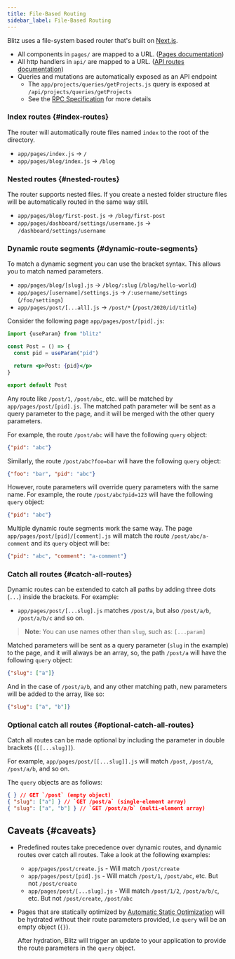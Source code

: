 ```yaml
---
title: File-Based Routing
sidebar_label: File-Based Routing
---
```


Blitz uses a file-system based router that's built on [Next.js](https://nextjs.org/docs/routing/introduction).

- All components in `pages/` are mapped to a URL. ([Pages documentation](./pages))
- All http handlers in `api/` are mapped to a URL. ([API routes documentation](./api-routes))
- Queries and mutations are automatically exposed as an API endpoint
  - The `app/projects/queries/getProjects.js` query is exposed at `/api/projects/queries/getProjects`
  - See the [RPC Specification](./rpc-specification) for more details

### Index routes {#index-routes}

The router will automatically route files named `index` to the root of the directory.

- `app/pages/index.js` → `/`
- `app/pages/blog/index.js` → `/blog`

### Nested routes {#nested-routes}

The router supports nested files. If you create a nested folder structure files will be automatically routed in the same way still.

- `app/pages/blog/first-post.js` → `/blog/first-post`
- `app/pages/dashboard/settings/username.js` → `/dashboard/settings/username`

### Dynamic route segments {#dynamic-route-segments}

To match a dynamic segment you can use the bracket syntax. This allows you to match named parameters.

- `app/pages/blog/[slug].js` → `/blog/:slug` (`/blog/hello-world`)
- `app/pages/[username]/settings.js` → `/:username/settings` (`/foo/settings`)
- `app/pages/post/[...all].js` → `/post/*` (`/post/2020/id/title`)

Consider the following page `app/pages/post/[pid].js`:

```jsx
import {useParam} from "blitz"

const Post = () => {
  const pid = useParam("pid")

  return <p>Post: {pid}</p>
}

export default Post
```

Any route like `/post/1`, `/post/abc`, etc. will be matched by `app/pages/post/[pid].js`. The matched path parameter will be sent as a query parameter to the page, and it will be merged with the other query parameters.

For example, the route `/post/abc` will have the following `query` object:

```json
{"pid": "abc"}
```

Similarly, the route `/post/abc?foo=bar` will have the following `query` object:

```json
{"foo": "bar", "pid": "abc"}
```

However, route parameters will override query parameters with the same name. For example, the route `/post/abc?pid=123` will have the following `query` object:

```json
{"pid": "abc"}
```

Multiple dynamic route segments work the same way. The page `app/pages/post/[pid]/[comment].js` will match the route `/post/abc/a-comment` and its `query` object will be:

```json
{"pid": "abc", "comment": "a-comment"}
```

### Catch all routes {#catch-all-routes}

Dynamic routes can be extended to catch all paths by adding three dots (`...`) inside the brackets. For example:

- `app/pages/post/[...slug].js` matches `/post/a`, but also `/post/a/b`, `/post/a/b/c` and so on.

> **Note**: You can use names other than `slug`, such as: `[...param]`

Matched parameters will be sent as a query parameter (`slug` in the example) to the page, and it will always be an array, so, the path `/post/a` will have the following `query` object:

```json
{"slug": ["a"]}
```

And in the case of `/post/a/b`, and any other matching path, new parameters will be added to the array, like so:

```json
{"slug": ["a", "b"]}
```

### Optional catch all routes {#optional-catch-all-routes}

Catch all routes can be made optional by including the parameter in double brackets (`[[...slug]]`).

For example, `app/pages/post/[[...slug]].js` will match `/post`, `/post/a`, `/post/a/b`, and so on.

The `query` objects are as follows:

```json
{ } // GET `/post` (empty object)
{ "slug": ["a"] } // `GET /post/a` (single-element array)
{ "slug": ["a", "b"] } // `GET /post/a/b` (multi-element array)
```

## Caveats {#caveats}

- Predefined routes take precedence over dynamic routes, and dynamic routes over catch all routes. Take a look at the following examples:
  - `app/pages/post/create.js` - Will match `/post/create`
  - `app/pages/post/[pid].js` - Will match `/post/1`, `/post/abc`, etc. But not `/post/create`
  - `app/pages/post/[...slug].js` - Will match `/post/1/2`, `/post/a/b/c`, etc. But not `/post/create`, `/post/abc`
- Pages that are statically optimized by [Automatic Static Optimization](./pages#automatic-static-optimization) will be hydrated without their route parameters provided, i.e `query` will be an empty object (`{}`).

  After hydration, Blitz will trigger an update to your application to provide the route parameters in the `query` object.
